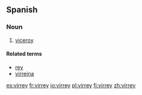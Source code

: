 ==Spanish==

===Noun===
{{es-noun|m|pl=virreyes}}

# [[viceroy]]

====Related terms====
* [[rey]]
* [[virreina]]

[[es:virrey]]
[[fr:virrey]]
[[io:virrey]]
[[pl:virrey]]
[[fi:virrey]]
[[zh:virrey]]